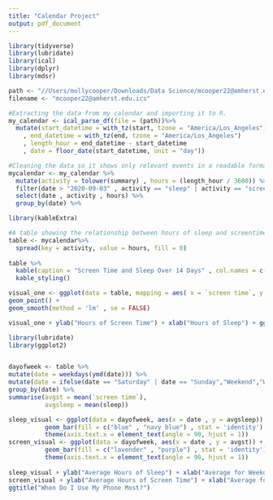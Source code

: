 ```yaml
---
title: "Calendar Project"
output: pdf_document
---
```



```r

library(tidyverse) 
library(lubridate) 
library(ical)
library(dplyr)
library(mdsr)

path <- "//Users/mollycooper/Downloads/Data Science/mcooper22@amherst.edu.ical (3)/mcooper22@amherst.edu.ics"
filename <- "mcooper22@amherst.edu.ics"

#Extracting the data from my calendar and importing it to R.
my_calendar <- ical_parse_df(file = (path))%>% 
  mutate(start_datetime = with_tz(start, tzone = "America/Los_Angeles")
    , end_datetime = with_tz(end, tzone = "America/Los_Angeles")
    , length_hour = end_datetime - start_datetime
    , date = floor_date(start_datetime, unit = "day"))

#Cleaning the data so it shows only relevant events in a readable format.
mycalendar <- my_calendar %>%
  mutate(activity = tolower(summary) , hours = (length_hour / 3600)) %>%
  filter(date > "2020-09-03" , activity == "sleep" | activity == "screen time") %>%
  select(date , activity , hours) %>%
  group_by(date) %>%
```


```r
library(kableExtra)

#A table showing the relationship between hours of sleep and screentime.
table <- mycalendar%>%
  spread(key = activity, value = hours, fill = 0) 
  
table %>%
  kable(caption = "Screen Time and Sleep Over 14 Days" , col.names = c("Date" , "Hours of Screen Time" , "Hours of Sleep")) %>%
  kable_styling()

```

```r

visual_one <- ggplot(data = table, mapping = aes( x = `screen time`, y = sleep, fill = date)) +
geom_point() +
geom_smooth(method = 'lm' , se = FALSE) 

visual_one + ylab("Hours of Screen Time") + xlab("Hours of Sleep") + ggtitle("Does Your Screen Influence Your Sleep?")

```

```r
library(lubridate)
library(ggplot2)


dayofweek <- table %>%
mutate(date = weekdays(ymd(date))) %>%
mutate(date = ifelse(date == "Saturday" | date == "Sunday","Weekend","Weekday")) %>%
group_by(date) %>%
summarise(avgst = mean(`screen time`),
          avgsleep = mean(sleep))

sleep_visual <- ggplot(data = dayofweek, aes(x = date , y = avgsleep)) + 
          geom_bar(fill = c("blue" , "navy blue") , stat = 'identity') +
          theme(axis.text.x = element_text(angle = 90, hjust = 1))
screen_visual <- ggplot(data = dayofweek, aes(x = date , y = avgst)) + 
          geom_bar(fill = c("lavender" , "purple") , stat = 'identity') +
          theme(axis.text.x = element_text(angle = 90, hjust = 1)) 
          
sleep_visual + ylab("Average Hours of Sleep") + xlab("Average for Weekday vs. Weekend") + ggtitle("When Do I Get More Zzzs?")
screen_visual + ylab("Average Hours of Screen Time") + xlab("Average for Weekday vs. Weekend") +
ggtitle("When Do I Use My Phone Most?")

  
```

